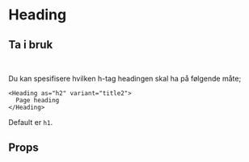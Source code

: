
<Meta of={HeadingStories} />

# Heading

<Canvas of={HeadingStories.Heading} />

## Ta i bruk

```jsx
import { Text } from "@kvib/react";
```

Du kan spesifisere hvilken h-tag headingen skal ha på følgende måte;

```tsx
<Heading as="h2" variant="title2">
  Page heading
</Heading>
```

Default er `h1`.

## Props

<Controls of={HeadingStories.Heading} />
